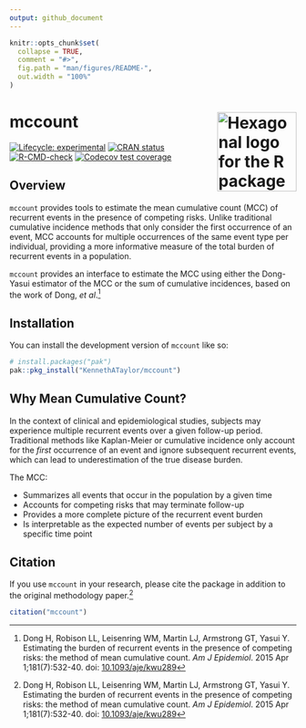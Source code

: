 ```yaml
---
output: github_document
---
```


<!-- README.md is generated from README.Rmd. Please edit that file -->

```r
knitr::opts_chunk$set(
  collapse = TRUE,
  comment = "#>",
  fig.path = "man/figures/README-",
  out.width = "100%"
)
```

# mccount <img src="man/figures/logo.svg" alt="Hexagonal logo for the R package &apos;mccount&apos; featuring a cartoon vampire resembling the Count from Sesame Street, styled as a hip-hop MC with a snapback hat labeled &apos;mccount&apos;, gold chain with a Sigma pendant, monocle, and microphone, set against a red brick background." align="right" height="139"/>

<!-- badges: start -->

[![Lifecycle: experimental](https://img.shields.io/badge/lifecycle-experimental-orange.svg)](https://lifecycle.r-lib.org/articles/stages.html#experimental) [![CRAN status](https://www.r-pkg.org/badges/version/mccount)](https://CRAN.R-project.org/package=mccount)
[![R-CMD-check](https://github.com/KennethATaylor/mccount/actions/workflows/R-CMD-check.yaml/badge.svg)](https://github.com/KennethATaylor/mccount/actions/workflows/R-CMD-check.yaml)
[![Codecov test coverage](https://codecov.io/gh/KennethATaylor/mccount/graph/badge.svg)](https://app.codecov.io/gh/KennethATaylor/mccount)
<!-- badges: end -->

## Overview

`mccount` provides tools to estimate the mean cumulative count (MCC) of recurrent events in the presence of competing risks. Unlike traditional cumulative incidence methods that only consider the first occurrence of an event, MCC accounts for multiple occurrences of the same event type per individual, providing a more informative measure of the total burden of recurrent events in a population.

`mccount` provides an interface to estimate the MCC using either the Dong-Yasui estimator of the MCC or the sum of cumulative incidences, based on the work of Dong, *et al*.[^1]

[^1]: Dong H, Robison LL, Leisenring WM, Martin LJ, Armstrong GT, Yasui Y. Estimating the burden of recurrent events in the presence of competing risks: the method of mean cumulative count. *Am J Epidemiol*. 2015 Apr 1;181(7):532-40. doi: [10.1093/aje/kwu289](https://doi.org/10.1093/aje/kwu289)

## Installation

You can install the development version of `mccount` like so:

``` r
# install.packages("pak")
pak::pkg_install("KennethATaylor/mccount")
```

## Why Mean Cumulative Count?

In the context of clinical and epidemiological studies, subjects may experience multiple recurrent events over a given follow-up period. Traditional methods like Kaplan-Meier or cumulative incidence only account for the *first* occurrence of an event and ignore subsequent recurrent events, which can lead to underestimation of the true disease burden.

The MCC:

-   Summarizes all events that occur in the population by a given time
-   Accounts for competing risks that may terminate follow-up
-   Provides a more complete picture of the recurrent event burden
-   Is interpretable as the expected number of events per subject by a specific time point

## Citation

If you use `mccount` in your research, please cite the package in addition to the original methodology paper.[^2]

[^2]: Dong H, Robison LL, Leisenring WM, Martin LJ, Armstrong GT, Yasui Y. Estimating the burden of recurrent events in the presence of competing risks: the method of mean cumulative count. *Am J Epidemiol*. 2015 Apr 1;181(7):532-40. doi: [10.1093/aje/kwu289](https://doi.org/10.1093/aje/kwu289)

```r
citation("mccount")
```
